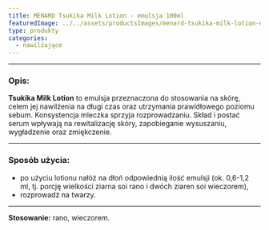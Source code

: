 ```yaml
---
title: MENARD Tsukika Milk Lotion - emulsja 100ml
featuredImage: ../../assets/productsImages/menard-tsukika-milk-lotion-emulsja-100ml.png
type: produkty
categories:
  - nawilżające
---
```



<Tsukika />

---

<h3>Opis:</h3>

**Tsukika Milk Lotion** to emulsja przeznaczona do stosowania na skórę, celem jej nawilżenia na długi czas oraz utrzymania prawidłowego poziomu sebum. Konsystencja mleczka sprzyja rozprowadzaniu. Skład i postać serum wpływają na rewitalizację skóry, zapobieganie wysuszaniu, wygładzenie oraz zmiękczenie.

---

### Sposób użycia:

- po użyciu lotionu nałóż na dłoń odpowiednią ilość emulsji (ok. 0,6-1,2 ml, tj. porcję wielkości ziarna soi rano i dwóch ziaren soi wieczorem),
- rozprowadź na twarzy.

---

**Stosowanie:** rano, wieczorem.
